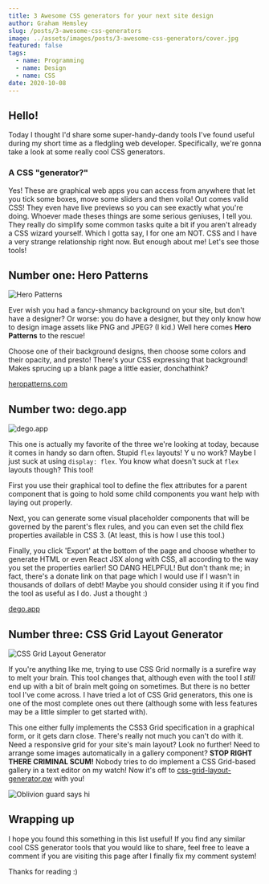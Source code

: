 ```yaml
---
title: 3 Awesome CSS generators for your next site design
author: Graham Hemsley
slug: /posts/3-awesome-css-generators
image: ../assets/images/posts/3-awesome-css-generators/cover.jpg
featured: false
tags:
  - name: Programming
  - name: Design
  - name: CSS
date: 2020-10-08
---
```


## Hello!

Today I thought I'd share some super-handy-dandy tools I've found useful during my short time as a fledgling web developer. Specifically, we're gonna take a look at some really cool CSS generators.

### A CSS "generator?"

Yes! These are graphical web apps you can access from anywhere that let you tick some boxes, move some sliders and then voila! Out comes valid CSS! They even have live previews so you can see exactly what you're doing. Whoever made theses things are some serious geniuses, I tell you. They really do simplify some common tasks quite a bit if you aren't already a CSS wizard yourself. Which I gotta say, I for one am NOT. CSS and I have a very strange relationship right now. But enough about me! Let's see those tools!

## Number one: Hero Patterns

![Hero Patterns](../assets/images/posts/3-awesome-css-generators/hero-patterns.jpg)

Ever wish you had a fancy-shmancy background on your site, but don't have a designer? Or worse: you do have a designer, but they only know how to design image assets like PNG and JPEG? (I kid.) Well here comes **Hero Patterns** to the rescue!

Choose one of their background designs, then choose some colors and their opacity, and presto! There's your CSS expressing that background! Makes sprucing up a blank page a little easier, donchathink?

[heropatterns.com](https://www.heropatterns.com/)

## Number two: dego.app

![dego.app](../assets/images/posts/3-awesome-css-generators/dego-app.jpg)

This one is actually my favorite of the three we're looking at today, because it comes in handy so darn often. Stupid `flex` layouts! Y u no work? Maybe I just suck at using `display: flex`. You know what doesn't suck at `flex` layouts though? This tool!

First you use their graphical tool to define the flex attributes for a parent component that is going to hold some child components you want help with laying out properly.

Next, you can generate some visual placeholder components that will be governed by the parent's flex rules, and you can even set the child flex properties available in CSS 3. (At least, this is how I use this tool.)

Finally, you click 'Export' at the bottom of the page and choose whether to generate HTML or even React JSX along with CSS, all according to the way you set the properties earlier! SO DANG HELPFUL! But don't thank me; in fact, there's a donate link on that page which I would use if I wasn't in thousands of dollars of debt! Maybe you should consider using it if you find the tool as useful as I do. Just a thought :)

[dego.app](https://dego.app/)

## Number three: CSS Grid Layout Generator

![CSS Grid Layout Generator](../assets/images/posts/3-awesome-css-generators/grid-generator.jpg)

If you're anything like me, trying to use CSS Grid normally is a surefire way to melt your brain. This tool changes that, although even with the tool I _still_ end up with a bit of brain melt going on sometimes. But there is no better tool I've come across. I have tried a lot of CSS Grid generators, this one is one of the most complete ones out there (although some with less features may be a little simpler to get started with).

This one either fully implements the CSS3 Grid specification in a graphical form, or it gets darn close. There's really not much you can't do with it. Need a responsive grid for your site's main layout? Look no further! Need to arrange some images automatically in a gallery component? **STOP RIGHT THERE CRIMINAL SCUM!** Nobody tries to do implement a CSS Grid-based gallery in a text editor on my watch! Now it's off to [css-grid-layout-generator.pw](https://css-grid-layout-generator.pw/) with you!

![Oblivion guard says hi](../assets/images/posts/3-awesome-css-generators/oblivion-guard.jpg)

## Wrapping up

I hope you found this something in this list useful! If you find any similar cool CSS generator tools that you would like to share, feel free to leave a comment if you are visiting this page after I finally fix my comment system!

Thanks for reading :)
